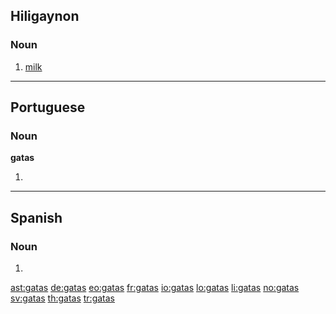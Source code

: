 ==Hiligaynon==

===Noun===
{{infl|hil|noun}}

#[[milk]]

----

==Portuguese==

===Noun===
'''gatas''' {{f}}

# {{pt-noun form of|[[gato]]|f|pl}}

----

==Spanish==

===Noun===
{{infl|es|noun form|g=f|g2=p}}

# {{plural of|[[gata]]|lang=Spanish|nocat=1}}

[[ast:gatas]]
[[de:gatas]]
[[eo:gatas]]
[[fr:gatas]]
[[io:gatas]]
[[lo:gatas]]
[[li:gatas]]
[[no:gatas]]
[[sv:gatas]]
[[th:gatas]]
[[tr:gatas]]